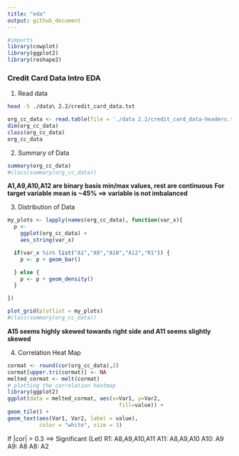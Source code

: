```yaml
---
title: "eda"
output: github_document
---
```


```r
#imports
library(cowplot)
library(ggplot2)
library(reshape2)
```

### Credit Card Data Intro EDA

1.  Read data

```bash
head -5 ./data\ 2.2/credit_card_data.txt
```

```r
org_cc_data <- read.table(file = './data 2.2/credit_card_data-headers.txt', sep = "\t", header = TRUE)
dim(org_cc_data)
class(org_cc_data)
org_cc_data
```

2.  Summary of Data

```r
summary(org_cc_data)
#class(summary(org_cc_data))
```

**A1,A9,A10,A12 are binary basis min/max values, rest are continuous**
**For target variable mean is ~45% ==> variable is not imbalanced**

3.  Distribution of Data

```r
my_plots <- lapply(names(org_cc_data), function(var_x){
  p <- 
    ggplot(org_cc_data) +
    aes_string(var_x)

  if(var_x %in% list("A1","A9","A10","A12","R1")) {
    p <- p + geom_bar()

  } else {
    p <- p + geom_density()
  } 

})

plot_grid(plotlist = my_plots)
#class(summary(org_cc_data))
```
**A15 seems highly skewed towards right side and A11 seems slightly skewed**

4.  Correlation Heat Map
```r
cormat <- round(cor(org_cc_data),2)
cormat[upper.tri(cormat)] <- NA
melted_cormat <- melt(cormat)
# plotting the correlation heatmap
library(ggplot2)
ggplot(data = melted_cormat, aes(x=Var1, y=Var2,
                                   fill=value)) +
geom_tile() +
geom_text(aes(Var1, Var2, label = value),
          color = "white", size = 3)
```
If |cor| > 0.3 ==> Significant (Let)
R1: A8,A9,A10,A11
A11: A8,A9,A10
A10: A9
A9: A8
A8: A2
